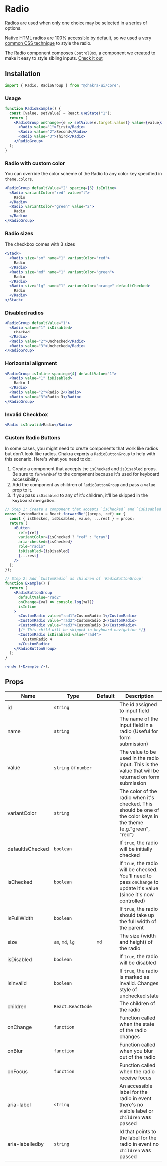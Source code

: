 # Radio

Radios are used when only one choice may be selected in a series of options.

Native HTML radios are 100% accessible by default, so we used a
[very common CSS technique](https://dev.to/lkopacz/create-custom-keyboard-accessible-radio-buttons-22eh)
to style the radio.

<carbon-ad></carbon-ad>

The Radio component composes `ControlBox`, a component we created to make it
easy to style sibling inputs. [Check it out](/controlbox)

## Installation

```js
import { Radio, RadioGroup } from "@chakra-ui/core";
```

### Usage

```jsx
function RadioExample() {
  const [value, setValue] = React.useState("1");
  return (
    <RadioGroup onChange={e => setValue(e.target.value)} value={value}>
      <Radio value="1">First</Radio>
      <Radio value="2">Second</Radio>
      <Radio value="3">Third</Radio>
    </RadioGroup>
  );
}
```

### Radio with custom color

You can override the color scheme of the Radio to any color key specified in
`theme.colors`.

```jsx
<RadioGroup defaultValue="2" spacing={5} isInline>
  <Radio variantColor="red" value="1">
    Radio
  </Radio>
  <Radio variantColor="green" value="2">
    Radio
  </Radio>
</RadioGroup>
```

### Radio sizes

The checkbox comes with 3 sizes

```jsx
<Stack>
  <Radio size="sm" name="1" variantColor="red">
    Radio
  </Radio>
  <Radio size="md" name="1" variantColor="green">
    Radio
  </Radio>
  <Radio size="lg" name="1" variantColor="orange" defaultChecked>
    Radio
  </Radio>
</Stack>
```

### Disabled radios

```jsx
<RadioGroup defaultValue="1">
  <Radio value="1" isDisabled>
    Checked
  </Radio>
  <Radio value="2">Unchecked</Radio>
  <Radio value="3">Unchecked</Radio>
</RadioGroup>
```

### Horizontal alignment

```jsx
<RadioGroup isInline spacing={4} defaultValue="1">
  <Radio value="1" isDisabled>
    Radio 1
  </Radio>
  <Radio value="2">Radio 2</Radio>
  <Radio value="3">Radio 3</Radio>
</RadioGroup>
```

### Invalid Checkbox

```jsx
<Radio isInvalid>Radio</Radio>
```

### Custom Radio Buttons

In some cases, you might need to create components that work like radios but
don't look like radios. Chakra exports a `RadioButtonGroup` to help with this
scenario. Here's what you need to do:

1. Create a component that accepts the `isChecked` and `isDisabled` props. Be
   sure to `forwardRef` to the component because it's used for keyboard
   accessibility.
2. Add the component as children of `RadioButtonGroup` and pass a `value` prop
   to it.
3. If you pass `isDisabled` to any of it's children, it'll be skipped in the
   keyboard navigation.

```jsx isManual=true
// Step 1: Create a component that accepts `isChecked` and `isDisabled` prop
const CustomRadio = React.forwardRef((props, ref) => {
  const { isChecked, isDisabled, value, ...rest } = props;
  return (
    <Button
      ref={ref}
      variantColor={isChecked ? "red" : "gray"}
      aria-checked={isChecked}
      role="radio"
      isDisabled={isDisabled}
      {...rest}
    />
  );
});

// Step 2: Add `CustomRadio` as children of `RadioButtonGroup`
function Example() {
  return (
    <RadioButtonGroup
      defaultValue="rad2"
      onChange={val => console.log(val)}
      isInline
    >
      <CustomRadio value="rad1">CustomRadio 1</CustomRadio>
      <CustomRadio value="rad2">CustomRadio 2</CustomRadio>
      <CustomRadio value="rad3">CustomRadio 3</CustomRadio>
      {/* This child will be skipped in keyboard navigation */}
      <CustomRadio isDisabled value="rad4">
        CustomRadio 4
      </CustomRadio>
    </RadioButtonGroup>
  );
}

render(<Example />);
```

## Props

| Name             | Type                 | Default | Description                                                                                                           |
| ---------------- | -------------------- | ------- | --------------------------------------------------------------------------------------------------------------------- |
| id               | `string`             |         | The id assigned to input field                                                                                        |
| name             | `string`             |         | The name of the input field in a radio (Useful for form submission)                                                   |
| value            | `string` or `number` |         | The value to be used in the radio input. This is the value that will be returned on form submission                   |
| variantColor     | `string`             |         | The color of the radio when it's checked. This should be one of the color keys in the theme (e.g."green", "red")      |
| defaultIsChecked | `boolean`            |         | If `true`, the radio will be initially checked                                                                        |
| isChecked        | `boolean`            |         | If `true`, the radio will be checked. You'll need to pass `onChange` to update it's value (since it's now controlled) |
| isFullWidth      | `boolean`            |         | If `true`, the radio should take up the full width of the parent                                                      |
| size             | `sm`, `md`, `lg`     | `md`    | The size (width and height) of the radio                                                                              |
| isDisabled       | `boolean`            |         | If `true`, the radio will be disabled                                                                                 |
| isInvalid        | `boolean`            |         | If `true`, the radio is marked as invalid. Changes style of unchecked state                                           |
| children         | `React.ReactNode`    |         | The children of the radio                                                                                             |
| onChange         | `function`           |         | Function called when the state of the radio changes                                                                   |
| onBlur           | `function`           |         | Function called when you blur out of the radio                                                                        |
| onFocus          | `function`           |         | Function called when the radio receive focus                                                                          |
| aria-label       | `string`             |         | An accessible label for the radio in event there's no visible label or `children` was passed                          |
| aria-labelledby  | `string`             |         | Id that points to the label for the radio in event no `children` was passed                                           |
